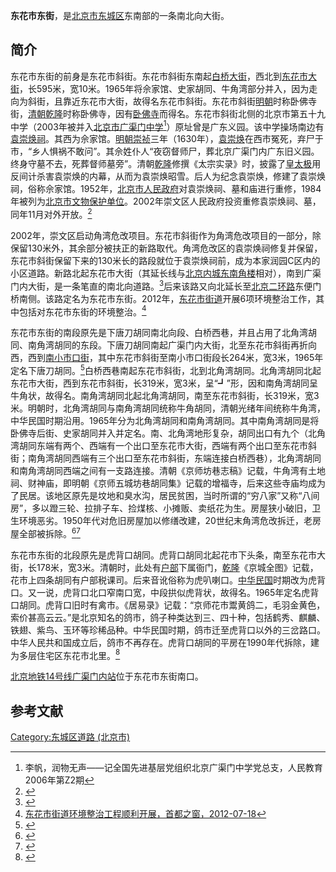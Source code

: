 {{Infobox China Road
|路牌类型 = Beijing
|道路方向 = NS
|中文道路名称 = 东花市东街
|道路名称拼音 = DONGHUASHI DONGJIE
|图片 =
|图片说明 = 
|道路属性 = 城市次干路
|道路总长度 = 
|车速限制 = 
|行车线数量 = 
|所在地区 = [[北京市|北京市]][[东城区_(北京市)|东城区]]
|起点 =[[广渠门内大街|广渠门内大街]]
|终点 =[[东便门桥|东便门桥]]
|路段主要建筑 =
}}

'''东花市东街'''，是[[北京市|北京市]][[东城区_(北京市)|东城区]]东南部的一条南北向大街。

==简介==
东花市东街的前身是东花市斜街。东花市斜街东南起[[白桥大街|白桥大街]]，西北到[[东花市大街|东花市大街]]，长595米，宽10米。1965年将佘家馆、史家胡同、牛角湾部分并入，因为走向为斜街，且靠近东花市大街，故得名东花市斜街。东花市斜街[[明朝|明朝]]时称卧佛寺街，[[清朝|清朝]][[乾隆|乾隆]]时称卧佛寺，因有[[卧佛寺_(北京东城)|卧佛寺]]而得名。东花市斜街北侧的北京市第五十九中学（2003年被并入[[北京市广渠门中学|北京市广渠门中学]]<ref>李帆，润物无声——记全国先进基层党组织北京广渠门中学党总支，人民教育2006年第Z2期</ref>）原址曾是广东义园。该中学操场南边有[[袁崇焕祠|袁崇焕祠]]。其西为佘家馆。[[明朝|明朝]][[崇祯|崇祯]]三年（1630年），[[袁崇焕|袁崇焕]]在西市冤死，弃尸于市，“乡人惧祸不敢问”。其佘姓仆人“夜窃督师尸，葬北京广渠门内广东旧义园。终身守墓不去，死葬督师墓旁”。清朝[[乾隆|乾隆]]修撰《太宗实录》时，披露了[[皇太极|皇太极]]用反间计杀害袁崇焕的内幕，从而为袁崇焕昭雪。后人为纪念袁崇焕，修建了袁崇焕祠，俗称佘家馆。1952年，[[北京市人民政府|北京市人民政府]]对袁崇焕祠、墓和庙进行重修，1984年被列为[[北京市文物保护单位|北京市文物保护单位]]。2002年崇文区人民政府投资重修袁崇焕祠、墓，同年11月对外开放。<ref>{{Cite web |url=http://www.bjdclib.com/subdb/laneculture/lane/200907/t20090716_10240.html |title=东花市斜街，东华流韵，2009-07-16 |accessdate=2016-12-22 |archive-date=2016-12-25 |archive-url=https://archive.is/20161225154739/http://www.bjdclib.com/subdb/laneculture/lane/200907/t20090716_10240.html |dead-url=no }}</ref>

2002年，崇文区启动角湾危改项目。东花市斜街作为角湾危改项目的一部分，除保留130米外，其余部分被扶正的新路取代。角湾危改区的袁崇焕祠修复并保留，东花市斜街保留下来的130米长的路段就位于袁崇焕祠前，成为本家润园C区内的小区道路。新路北起东花市大街（其延长线与[[北京城东南角楼|北京内城东南角楼]]相对），南到广渠门内大街，是一条笔直的南北向道路。<ref>{{Cite web |url=http://news.sohu.com/86/02/news201200286.shtml |title=斜了400多年 北京东花市斜街要伸直，搜狐，2002-05-30 |access-date=2016-12-22 |archive-date=2018-10-07 |archive-url=https://web.archive.org/web/20181007212318/http://news.sohu.com/86/02/news201200286.shtml }}</ref>后来该路又向北延长至[[北京二环路|北京二环路]]东便门桥南侧。该路定名为东花市东街。2012年，[[东花市街道|东花市街道]]开展6项环境整治工作，其中包括对东花市东街的环境整治。<ref>[http://www.beijing.gov.cn/zfzx/qxrd/dcq/t1207759.htm 东花市街道环境整治工程顺利开展，首都之窗，2012-07-18]{{Dead link|date=2018年6月 |bot=InternetArchiveBot |fix-attempted=no }}</ref>

东花市东街的南段原先是下唐刀胡同南北向段、白桥西巷，并且占用了北角湾胡同、南角湾胡同的东段。下唐刀胡同南起广渠门内大街，北至东花市斜街再折向西，西到[[南小市口街|南小市口街]]，其中东花市斜街至南小市口街段长264米，宽3米，1965年定名下唐刀胡同。<ref>{{Cite web |url=http://www.bjdclib.com/subdb/laneculture/lane/200907/t20090716_10245.html |title=下唐刀胡同，东华流韵，2009-07-16 |access-date=2016-12-22 |archive-date=2018-09-29 |archive-url=https://web.archive.org/web/20180929061050/http://www.bjdclib.com/subdb/laneculture/lane/200907/t20090716_10245.html }}</ref>白桥西巷南起东花市斜街，北到北角湾胡同。北角湾胡同北起东花市大街，西到东花市斜街，长319米，宽3米，呈“┛”形，因和南角湾胡同呈牛角状，故得名。南角湾胡同北起北角湾胡同，南至东花市斜街，长319米，宽3米。明朝时，北角湾胡同与南角湾胡同统称牛角胡同，清朝光绪年间统称牛角湾，中华民国时期沿用。1965年分为北角湾胡同和南角湾胡同。其中南角湾胡同是将卧佛寺后街、史家胡同并入并定名。南、北角湾地形复杂，胡同出口有九个（北角湾胡同东端有两个、西端有一个出口至东花市大街，西端有两个出口至东花市斜街；南角湾胡同西端有三个出口至东花市斜街，东端连接白桥西巷），北角湾胡同和南角湾胡同西端之间有一支路连接。清朝《京师坊巷志稿》记载，牛角湾有土地祠、财神庙，即明朝《京师五城坊巷胡同集》记载的增福寺，后来这些寺庙均成为了民居。该地区原先是坟地和臭水沟，居民贫困，当时所谓的“穷八家”又称“八间房”，多以蹬三轮、拉排子车、捡煤核、小摊贩、卖纸花为生。房屋狭小破旧，卫生环境恶劣。1950年代对危旧房屋加以修缮改建，20世纪末角湾危改拆迁，老房屋全部被拆除。<ref>{{Cite web |url=http://www.bjdclib.com/subdb/laneculture/lane/200907/t20090716_10242.html |title=北角湾胡同，东华流韵，2009-07-16 |accessdate=2016-12-22 |archive-date=2016-12-23 |archive-url=https://web.archive.org/web/20161223132014/http://www.bjdclib.com/subdb/laneculture/lane/200907/t20090716_10242.html |dead-url=no }}</ref><ref>{{Cite web |url=http://www.bjdclib.com/subdb/laneculture/lane/200907/t20090716_10243.html |title=南角湾胡同，东华流韵，2009-07-16 |access-date=2016-12-22 |archive-date=2018-09-29 |archive-url=https://web.archive.org/web/20180929060751/http://www.bjdclib.com/subdb/laneculture/lane/200907/t20090716_10243.html }}</ref>

东花市东街的北段原先是虎背口胡同。虎背口胡同北起花市下头条，南至东花市大街，长178米，宽3米。清朝时，此处有[[户部|户部]]下属衙门，[[乾隆|乾隆]]《京城全图》记载，花市上四条胡同有户部税课司。后来音讹俗称为虎叭喇口。[[中华民国|中华民国]]时期改为虎背口。又一说，虎背口北口窄南口宽，中段拱似虎背状，故得名。1965年定名虎背口胡同。虎背口旧时有禽市。《居易录》记载：“京师花市鬻黄鸽二，毛羽金黄色，索价甚高云云。”是北京知名的鸽市，鸽子种类达到三、四十种，包括鹤秀、麒麟、铁翅、紫鸟、玉环等珍稀品种。中华民国时期，鸽市迁至虎背口以外的三岔路口。中华人民共和国成立后，鸽市不再存在。虎背口胡同的平房在1990年代拆除，建为多层住宅区东花市北里。<ref>{{Cite web |url=http://www.bjdclib.com/subdb/laneculture/lane/200907/t20090716_10248.html |title=虎背口胡同，东华流韵，2009-07-16 |accessdate=2016-12-22 |archive-date=2016-12-23 |archive-url=https://web.archive.org/web/20161223131849/http://www.bjdclib.com/subdb/laneculture/lane/200907/t20090716_10248.html |dead-url=no }}</ref>

[[北京地铁14号线|北京地铁14号线]][[广渠门内站|广渠门内站]]位于东花市东街南口。

==参考文献==
{{reflist}}

[[Category:东城区道路_(北京市)|Category:东城区道路 (北京市)]]